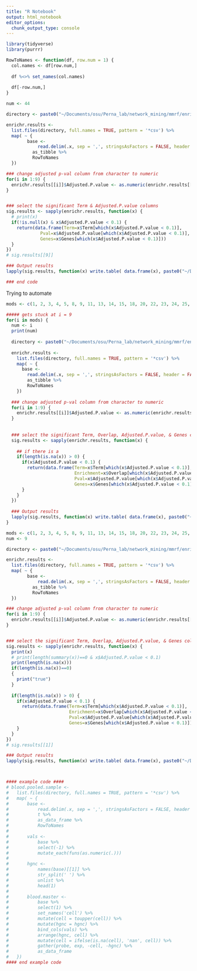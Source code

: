 ```yaml
---
title: "R Notebook"
output: html_notebook
editor_options: 
  chunk_output_type: console
---
```


```r
library(tidyverse)
library(purrr)

RowToNames <- function(df, row.num = 1) {
  col.names <- df[row.num,]
  
  df %<>% set_names(col.names)
  
  df[-row.num,]
}
```

```r
num <- 44

directory <- paste0("~/Documents/osu/Perna_lab/network_mining/mmrf/enrichr/gamma60/mod", num, "/")

enrichr.results <- 
  list.files(directory, full.names = TRUE, pattern = '*csv') %>%
  map( ~ {
		base <-
			read.delim(.x, sep = ',', stringsAsFactors = FALSE, header = FALSE) %>%
		  as_tibble %>%
		  RowToNames
  })

### change adjusted p-val column from character to numeric
for(i in 1:9) {
  enrichr.results[[i]]$Adjusted.P.value <- as.numeric(enrichr.results[[i]]$Adjusted.P.value)
}


### select the significant Term & Adjusted.P.value columns
sig.results <- sapply(enrichr.results, function(x) {
  # print(x)
  if(!is.null(x) & x$Adjusted.P.value < 0.1) {
    return(data.frame(Term=x$Term[which(x$Adjusted.P.value < 0.1)],
             Pval=x$Adjusted.P.value[which(x$Adjusted.P.value < 0.1)],
             Genes=x$Genes[which(x$Adjusted.P.value < 0.1)]))
  }
})
# sig.results[[9]]

### Output results
lapply(sig.results, function(x) write.table( data.frame(x), paste0("~/Downloads/Rshiny_cell-markers/Rtables/lmQCM_modules/module", num, "_enrichr.csv"), append= T, sep=',' ))

### end code
```


Trying to automate
```r
mods <- c(1, 2, 3, 4, 5, 8, 9, 11, 13, 14, 15, 18, 20, 22, 23, 24, 25, 27, 28, 33, 34, 35, 37, 38, 39, 44, 47, 48, 50, 51)

##### gets stuck at i = 9
for(i in mods) {
  num <- i
  print(num)
  
  directory <- paste0("~/Documents/osu/Perna_lab/network_mining/mmrf/enrichr/gamma60/mod", num, "/")
  
  enrichr.results <- 
    list.files(directory, full.names = TRUE, pattern = '*csv') %>%
    map( ~ {
      base <-
        read.delim(.x, sep = ',', stringsAsFactors = FALSE, header = FALSE) %>%
        as_tibble %>%
        RowToNames
    })
  
  ### change adjusted p-val column from character to numeric
  for(i in 1:9) {
    enrichr.results[[i]]$Adjusted.P.value <- as.numeric(enrichr.results[[i]]$Adjusted.P.value)
  }
  
  
  ### select the significant Term, Overlap, Adjusted.P.value, & Genes columns
  sig.results <- sapply(enrichr.results, function(x) {
    
    ## if there is a 
    if(length(is.na(x)) > 0) {
      if(x$Adjusted.P.value < 0.1) {
        return(data.frame(Term=x$Term[which(x$Adjusted.P.value < 0.1)],
                          Enrichment=x$Overlap[which(x$Adjusted.P.value < 0.1)],
                          Pval=x$Adjusted.P.value[which(x$Adjusted.P.value < 0.1)],
                          Genes=x$Genes[which(x$Adjusted.P.value < 0.1)]))
      }
    }
  })
  
  ### Output results
  lapply(sig.results, function(x) write.table( data.frame(x), paste0("~/Downloads/Rshiny_cell-markers/Rtables/lmQCM_modules/module", num, "_enrichr.csv"), append= T, sep=',' ))
}
```

```r
mods <- c(1, 2, 3, 4, 5, 8, 9, 11, 13, 14, 15, 18, 20, 22, 23, 24, 25, 27, 28, 33, 34, 35, 37, 38, 39, 44, 47, 48, 50, 51)
num <- 9

directory <- paste0("~/Documents/osu/Perna_lab/network_mining/mmrf/enrichr/gamma60/mod", num, "/")

enrichr.results <- 
  list.files(directory, full.names = TRUE, pattern = '*csv') %>%
  map( ~ {
		base <-
			read.delim(.x, sep = ',', stringsAsFactors = FALSE, header = FALSE) %>%
		  as_tibble %>%
		  RowToNames
  })

### change adjusted p-val column from character to numeric
for(i in 1:9) {
  enrichr.results[[i]]$Adjusted.P.value <- as.numeric(enrichr.results[[i]]$Adjusted.P.value)
}


### select the significant Term, Overlap, Adjusted.P.value, & Genes columns
sig.results <- sapply(enrichr.results, function(x) {
  print(x)
  # print(length(summary(x))==0 & x$Adjusted.P.value < 0.1)
  print(length(is.na(x)))
  if(length(is.na(x))==0)
  {
    print("true")
  }
  
  if(length(is.na(x)) > 0) {
    if(x$Adjusted.P.value < 0.1) {
      return(data.frame(Term=x$Term[which(x$Adjusted.P.value < 0.1)],
                        Enrichment=x$Overlap[which(x$Adjusted.P.value < 0.1)],
                        Pval=x$Adjusted.P.value[which(x$Adjusted.P.value < 0.1)],
                        Genes=x$Genes[which(x$Adjusted.P.value < 0.1)]))
    }
  }
})
# sig.results[[1]]

### Output results
lapply(sig.results, function(x) write.table( data.frame(x), paste0("~/Downloads/Rshiny_cell-markers/Rtables/lmQCM_modules/module", num, "_enrichr.csv"), append= T, sep=',' ))



#### example code ####
# blood.pooled.sample <-
# 	list.files(directory, full.names = TRUE, pattern = '*csv') %>%
# 	map( ~ {
# 		base <-
# 			read.delim(.x, sep = ',', stringsAsFactors = FALSE, header = FALSE) %>%
# 			t %>%
# 			as_data_frame %>%
# 			RowToNames
# 
# 		vals <-
# 			base %>%
# 			select(-1) %>%
# 			mutate_each(funs(as.numeric(.)))
# 
# 		hgnc <-
# 			names(base)[[1]] %>%
# 			str_split(' ') %>%
# 			unlist %>%
# 			head(1)
# 
# 		blood.master <-
# 			base %>%
# 			select(1) %>%
# 			set_names('cell') %>%
# 			mutate(cell = toupper(cell)) %>%
# 			mutate(hgnc = hgnc) %>%
# 			bind_cols(vals) %>%
# 			arrange(hgnc, cell) %>%
# 			mutate(cell = ifelse(is.na(cell), 'nan', cell)) %>%
# 			gather(probe, exp, -cell, -hgnc) %>%
# 			as_data_frame
# 	})
#### end example code
```